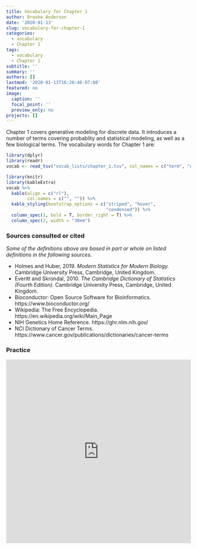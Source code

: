 ```yaml
---
title: Vocabulary for Chapter 1
author: Brooke Anderson
date: '2020-01-13'
slug: vocabulary-for-chapter-1
categories:
  - vocabulary
  - Chapter 1
tags:
  - vocabulary
  - Chapter 1
subtitle: ''
summary: ''
authors: []
lastmod: '2020-01-13T16:20:46-07:00'
featured: no
image:
  caption: ''
  focal_point: ''
  preview_only: no
projects: []
---
```


Chapter 1 covers generative modeling for discrete data. It introduces a number of terms covering
probablity and statistical modeling, as well as a few biological terms. The vocabulary words for 
Chapter 1 are: 

```r
library(dplyr)
library(readr)
vocab <- read_tsv("vocab_lists/chapter_1.tsv", col_names = c("term", "definition"))
```

```r
library(knitr)
library(kableExtra)
vocab %>% 
  kable(align = c("rl"), 
        col.names = c("", "")) %>% 
  kable_styling(bootstrap_options = c("striped", "hover",
                                      "condensed")) %>% 
  column_spec(1, bold = T, border_right = T) %>%
  column_spec(2, width = "30em")
```

### Sources consulted or cited 

*Some of the definitions above are based in part or whole on listed definitions 
in the following sources.*

- Holmes and Huber, 2019. *Modern Statistics for Modern Biology.* Cambridge University Press, 
Cambridge, United Kingdom.
- Everitt and Skrondal, 2010. *The Cambridge Dictionary of Statistics (Fourth Edition).* Cambridge University Press, Cambridge, United Kingdom.
- Bioconductor: Open Source Software for Bioinformatics. https://www.bioconductor.org/
- Wikipedia: The Free Encyclopedia. https://en.wikipedia.org/wiki/Main_Page
- NIH Genetics Home Reference. https://ghr.nlm.nih.gov/
- NCI Dictionary of Cancer Terms. https://www.cancer.gov/publications/dictionaries/cancer-terms 

### Practice

<iframe src="https://quizlet.com/473473135/flashcards/embed?i=2ldef3&x=1jj1" height="500" width="100%" style="border:0"></iframe>

